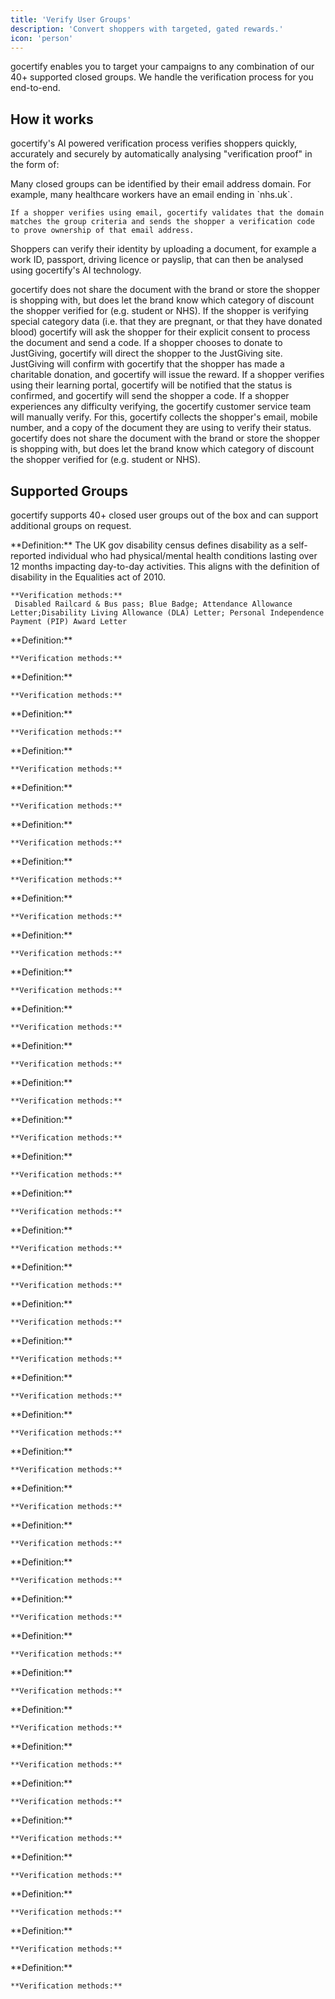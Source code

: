 ```yaml
---
title: 'Verify User Groups'
description: 'Convert shoppers with targeted, gated rewards.'
icon: 'person'
---
```


gocertify enables you to target your campaigns to any combination of our 40+ supported closed groups. We handle the verification process for you end-to-end. 

## How it works
gocertify's AI powered verification process verifies shoppers quickly, accurately and securely by automatically analysing "verification proof" in the form of:

<AccordionGroup>
  <Accordion title="Email Ownership" icon="envelope">
    Many closed groups can be identified by their email address domain. For example, many healthcare workers have an email ending in `nhs.uk`. 
    
    If a shopper verifies using email, gocertify validates that the domain matches the group criteria and sends the shopper a verification code to prove ownership of that email address.
  </Accordion>
  <Accordion title="Document Upload" icon="passport">
  Shoppers can verify their identity by uploading a document, for example a work ID, passport, driving licence or payslip, that can then be analysed 
  using gocertify's AI technology. 
  
  gocertify does not share the document with the brand or store 
  the shopper is shopping with, but does let the brand know which category of discount the shopper verified for (e.g. student or NHS). If the shopper 
  is verifying special category data (i.e. that they are pregnant, or that they have donated blood) gocertify will ask the shopper for their explicit consent to process the document 
  and send a code.
  </Accordion>
  <Accordion title="JustGiving" icon="circle-dollar-to-slot">
  If a shopper chooses to donate to JustGiving, gocertify will direct the shopper to the JustGiving site. JustGiving will confirm with gocertify that the 
  shopper has made a charitable donation, and gocertify will issue the reward.
  </Accordion>
  <Accordion title="Learning Portal" icon="building-columns">
  If a shopper verifies using their learning portal, gocertify will be notified that the status is confirmed, and gocertify will send the shopper a code.
  </Accordion>
  <Accordion title="Manual Verification" icon="headset">
  If a shopper experiences any difficulty verifying, the <Tooltip tip="Available 24 hours 7 days a week"> gocertify customer service team </Tooltip> will manually verify. For this, gocertify collects the shopper's email, 
  mobile number, and a copy of the document they are using to verify their status. gocertify does not share the document with the brand or store the shopper is 
  shopping with, but does let the brand know which category of discount the shopper verified for (e.g. student or NHS).
  </Accordion>
</AccordionGroup>



## Supported Groups

gocertify supports 40+ closed user groups out of the box and can support additional groups on request.

<AccordionGroup>

  <Accordion title="Disability" icon="wheelchair">
    **Definition:** The UK gov disability census defines disability as a self-reported individual who had physical/mental health conditions lasting over 
    12 months impacting day-to-day activities. This aligns with the definition of disability in the Equalities act of 2010.

    **Verification methods:**
     Disabled Railcard & Bus pass; Blue Badge; Attendance Allowance Letter;Disability Living Allowance (DLA) Letter; Personal Independence Payment (PIP) Award Letter

  </Accordion>

  <Accordion title="Military" icon="shield-halved">
    **Definition:**
    
    **Verification methods:**
  </Accordion>

  <Accordion title="Students" icon="graduation-cap">
    **Definition:**
    
    **Verification methods:**
  </Accordion>

  <Accordion title="NHS" icon="heart">
    **Definition:**
    
    **Verification methods:**
  </Accordion>

  <Accordion title="Teacher" icon="chalkboard-user">
    **Definition:**
    
    **Verification methods:**
  </Accordion>

  <Accordion title="Youth" icon="alien-8bit">
    **Definition:**
    
    **Verification methods:**
  </Accordion>

  <Accordion title="Police & Fire Service" icon="fire-extinguisher">
    **Definition:**
    
    **Verification methods:**
  </Accordion>

  <Accordion title="First Responder" icon="truck-medical">
    **Definition:**
    
    **Verification methods:**
  </Accordion>

  <Accordion title="Social" icon="hands-holding-child">
    **Definition:**
    
    **Verification methods:**
  </Accordion>

  <Accordion title="Apprentice" icon="hammer">
    **Definition:**
    
    **Verification methods:**
  </Accordion>

  <Accordion title="Strava" icon="person-running">
    **Definition:**
    
    **Verification methods:**
  </Accordion>

  <Accordion title="Donate" icon="circle-dollar-to-slot">
    **Definition:**
    
    **Verification methods:**
  </Accordion>

  <Accordion title="Delivery & Transport Staff" icon="truck">
    **Definition:**
    
    **Verification methods:**
  </Accordion>

  <Accordion title="Supermarket Staff" icon="cart-shopping">
    **Definition:**
    
    **Verification methods:**
  </Accordion>

  <Accordion title="Charity Worker" icon="hand-holding-heart">
    **Definition:**
    
    **Verification methods:**
  </Accordion>

  <Accordion title="Australian Defence Force" icon="shield-halved">
    **Definition:**
    
    **Verification methods:**
  </Accordion>

  <Accordion title="Home Mover" icon="house-building">
    **Definition:**
    
    **Verification methods:**
  </Accordion>

  <Accordion title="Diabetes" icon="kit-medical">
    **Definition:**
    
    **Verification methods:**
  </Accordion>

  <Accordion title="Graduates" icon="graduation-cap">
    **Definition:**
    
    **Verification methods:**
  </Accordion>

  <Accordion title="Festival Worker" icon="cloud-sun">
    **Definition:**
    
    **Verification methods:**
  </Accordion>

  <Accordion title="Social Worker" icon="hands-holding-child">
    **Definition:**
    
    **Verification methods:**
  </Accordion>

  <Accordion title="Essential Worker" icon="user-nurse">
    **Definition:**
    
    **Verification methods:**
  </Accordion>

  <Accordion title="Postal & Transport Staff" icon="truck">
    **Definition:**
    
    **Verification methods:**
  </Accordion>

  <Accordion title="Dealmaker" icon="handshake">
    **Definition:**
    
    **Verification methods:**
  </Accordion>

  <Accordion title="Maternity Leave" icon="baby-carriage">
    **Definition:**
    
    **Verification methods:**
  </Accordion>

  <Accordion title="Nike Run Club" icon="person-running">
    **Definition:**
    
    **Verification methods:**
  </Accordion>

  <Accordion title="Employee Discount" icon="briefcase">
    **Definition:**
    
    **Verification methods:**
  </Accordion>

  <Accordion title="Code Generator" icon="code">
    **Definition:**
    
    **Verification methods:**
  </Accordion>

  <Accordion title="Receipt Discount" icon="receipt">
    **Definition:**
    
    **Verification methods:**
  </Accordion>

  <Accordion title="Over 25" icon="id-card">
    **Definition:**
    
    **Verification methods:**
  </Accordion>

  <Accordion title="Student & Youth" icon="alien-8bit">
    **Definition:**
    
    **Verification methods:**
  </Accordion>

  <Accordion title="Shop Runner" icon="shop">
    **Definition:**
    
    **Verification methods:**
  </Accordion>

  <Accordion title="Age Discount" icon="image-portrait">
    **Definition:**
    
    **Verification methods:**
  </Accordion>

  <Accordion title="Emergency Service Workers" icon="user-nurse">
    **Definition:**
    
    **Verification methods:**
  </Accordion>

  <Accordion title="Deliveroo Riders" icon="motorcycle">
    **Definition:**
    
    **Verification methods:**
  </Accordion>

  <Accordion title="Debenhams Beauty Club" icon="face-grin-hearts">
    **Definition:**
    
    **Verification methods:**
  </Accordion>

  <Accordion title="QuickBooks Exclusive" icon="chart-line">
    **Definition:**
    
    **Verification methods:**
  </Accordion>

  <Accordion title="Veterinary Staff" icon="dog">
    **Definition:**
    
    **Verification methods:**
  </Accordion>
</AccordionGroup>